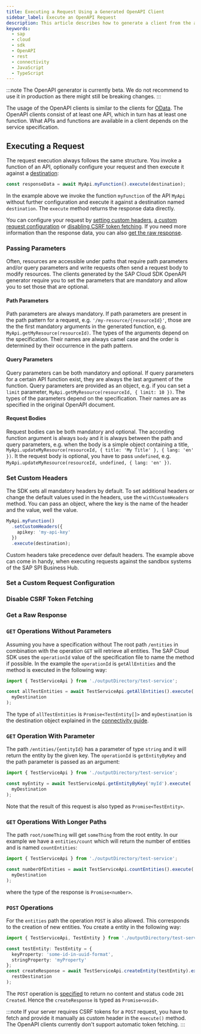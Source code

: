 ```yaml
---
title: Executing a Request Using a Generated OpenAPI Client
sidebar_label: Execute an OpenAPI Request
description: This article describes how to generate a client from the a service definition and how to use the client.
keywords:
  - sap
  - cloud
  - sdk
  - OpenAPI
  - rest
  - connectivity
  - JavaScript
  - TypeScript
---
```



:::note
The OpenAPI generator is currently beta. We do not recommend to use it in production as there might still be breaking changes.
:::

The usage of the OpenAPI clients is similar to the clients for [OData](../odata/execute-odata-request).
The OpenAPI clients consist of at least one API, which in turn has at least one function.
What APIs and functions are available in a client depends on the service specification.

## Executing a Request

The request execution always follows the same structure.
You invoke a function of an API, optionally configure your request and then execute it against a [destination](../connectivity/destination):

```ts
const responseData = await MyApi.myFunction().execute(destination);
```

In the example above we invoke the function `myFunction` of the API `MyApi` without further configuration and execute it against a destination named `destination`.
The `execute` method returns the response data directly.

You can configure your request by [setting custom headers](#set-custom-headers), [a custom request configuration](#set-a-custom-request-configuration) or [disabling CSRF token fetching](#disable-csrf-token-fetching).
If you need more information than the response data, you can also [get the raw response](#get-a-raw-response).

### Passing Parameters

Often, resources are accessible under paths that require path parameters and/or query parameters and write requests often send a request body to modify resources.
The clients generated by the SAP Cloud SDK OpenAPI generator require you to set the parameters that are mandatory and allow you to set those that are optional.

#### Path Parameters

Path parameters are always mandatory.
If path parameters are present in the path pattern for a request, e.g. `'/my-resource/{resourceId}'`, those are the the first mandatory arguments in the generated function, e.g. `MyApi.getMyResource(resourceId)`.
The types of the arguments depend on the specification.
Their names are always camel case and the order is determined by their occurrence in the path pattern.

#### Query Parameters

Query parameters can be both mandatory and optional.
If query parameters for a certain API function exist, they are always the last argument of the function.
Query parameters are provided as an object, e.g. if you can set a `limit` parameter, `MyApi.getMyResource(resourceId, { limit: 10 })`.
The types of the parameters depend on the specification.
Their names are as specified in the original OpenAPI document.

#### Request Bodies

Request bodies can be both mandatory and optional.
The according function argument is always `body` and it is always between the path and query parameters, e.g. when the body is a simple object containing a title, `MyApi.updateMyResource(resourceId, { title: 'My Title' }, { lang: 'en' })`.
It the request body is optional, you have to pass `undefined`, e.g. `MyApi.updateMyResource(resourceId, undefined, { lang: 'en' })`.

### Set Custom Headers

The SDK sets all mandatory headers by default.
To set additional headers or change the default values used in the headers, use the `withCustomHeaders` method.
You can pass an object, where the key is the name of the header and the value, well the value.

```ts
MyApi.myFunction()
  .setCustomHeaders({
    apikey: 'my-api-key'
  })
  .execute(destination);
```

Custom headers take precedence over default headers.
The example above can come in handy, when executing requests against the sandbox systems of the SAP SPI Business Hub.

### Set a Custom Request Configuration

### Disable CSRF Token Fetching

### Get a Raw Response

### `GET` Operations Without Parameters

Assuming you have a specification without
The root path `/entities` in combination with the operation `GET` will retrieve all entities.
The SAP Cloud SDK uses the `operationId` value of the specification file to name the method if possible.
In the example the `operationId` is `getAllEntities` and the method is executed in the following way:

```ts
import { TestServiceApi } from './outputDirectory/test-service';

const allTestEntities = await TestServiceApi.getAllEntities().execute(
  myDestination
);
```

The type of `allTestEntities` is `Promise<TestEntity[]>` and `myDestination` is the destination object explained in the [connectivity guide](../connectivity/destination).

### `GET` Operation With Parameter

The path `/entities/{entityId}` has a parameter of type `string` and it will return the entity by the given key.
The `operationId` is `getEntityByKey` and the path parameter is passed as an argument:

```ts
import { TestServiceApi } from './outputDirectory/test-service';

const myEntity = await TestServiceApi.getEntityByKey('myId').execute(
  myDestination
);
```

Note that the result of this request is also typed as `Promise<TestEntity>`.

### `GET` Operations With Longer Paths

The path `root/someThing` will get `someThing` from the root entity.
In our example we have a `entities/count` which will return the number of entities and is named `countEntities`:

```ts
import { TestServiceApi } from './outputDirectory/test-service';

const numberOfEntities = await TestServiceApi.countEntities().execute(
  myDestination
);
```

where the type of the response is `Promise<number>`.

### `POST` Operations

For the `entities` path the operation `POST` is also allowed.
This corresponds to the creation of new entities.
You create a entity in the following way:

```ts
import { TestServiceApi, TestEntity } from './outputDirectory/test-service';

const testEntity: TestEntity = {
  keyProperty: 'some-id-in-uuid-format',
  stringProperty: 'myProperty'
};
const createResponse = await TestServiceApi.createEntity(testEntity).execute(
  restDestination
);
```

The `POST` operation is [specified](https://github.com/SAP/cloud-sdk-js/blob/main/test-resources/rest-service-specs/test-service.json) to return no content and status code `201 Created`.
Hence the `createResponse` is typed as `Promise<void>`.

:::note
If your server requires CSRF tokens for a `POST` request, you have to fetch and provide it manually as custom header in the `execute()` method.
The OpenAPI clients currently don't support automatic token fetching.
:::
